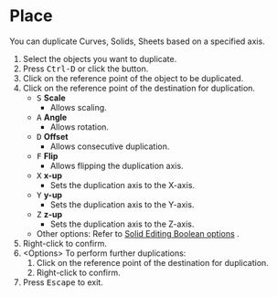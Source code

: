 

# Place

<Reference shortcut="Ctrl-D" command="Place" button="Left of Command Bar" />

You can duplicate Curves, Solids, Sheets based on a specified axis.

1. Select the objects you want to duplicate.
2. Press <kbd>Ctrl-D</kbd> or click the button.
3. Click on the reference point of the object to be duplicated.
4. Click on the reference point of the destination for duplication.
    - <kbd>S</kbd> **Scale**
        - Allows scaling.
    - <kbd>A</kbd> **Angle**
        - Allows rotation.
    - <kbd>D</kbd> **Offset**
        - Allows consecutive duplication.
    - <kbd>F</kbd> **Flip**
        - Allows flipping the duplication axis.
    - <kbd>X</kbd> **x-up**
        - Sets the duplication axis to the X-axis.
    - <kbd>Y</kbd> **y-up**
        - Sets the duplication axis to the Y-axis.
    - <kbd>Z</kbd> **z-up**
        - Sets the duplication axis to the Z-axis.
    - Other options: Refer to [Solid Editing Boolean options](boolean-options) .
5. Right-click to confirm.
6. \<Options\> To perform further duplications:
   1. Click on the reference point of the destination for duplication.
   2. Right-click to confirm.
7. Press <kbd>Escape</kbd> to exit.


